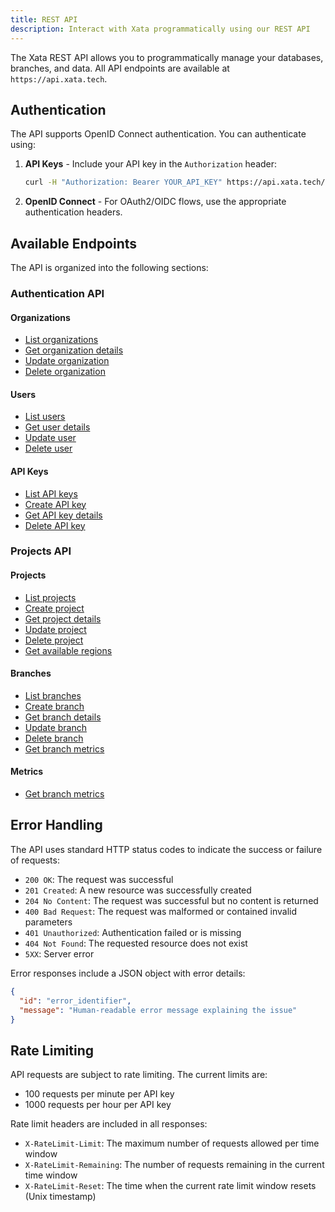 ```yaml
---
title: REST API
description: Interact with Xata programmatically using our REST API
---
```


The Xata REST API allows you to programmatically manage your databases, branches, and data. All API endpoints are available at `https://api.xata.tech`.

## Authentication

The API supports OpenID Connect authentication. You can authenticate using:

1. **API Keys** - Include your API key in the `Authorization` header:
   ```bash
   curl -H "Authorization: Bearer YOUR_API_KEY" https://api.xata.tech/...
   ```

2. **OpenID Connect** - For OAuth2/OIDC flows, use the appropriate authentication headers.

## Available Endpoints

The API is organized into the following sections:

### Authentication API

#### Organizations
- [List organizations](/api/organizations#list-organizations)
- [Get organization details](/api/organizations#get-organization)
- [Update organization](/api/organizations#update-organization)
- [Delete organization](/api/organizations#delete-organization)

#### Users
- [List users](/api/users#list-users)
- [Get user details](/api/users#get-user)
- [Update user](/api/users#update-user)
- [Delete user](/api/users#delete-user)

#### API Keys
- [List API keys](/api/api-keys#list-api-keys)
- [Create API key](/api/api-keys#create-api-key)
- [Get API key details](/api/api-keys#get-api-key)
- [Delete API key](/api/api-keys#delete-api-key)

### Projects API

#### Projects
- [List projects](/api/projects#list-projects)
- [Create project](/api/projects#create-project)
- [Get project details](/api/projects#get-project)
- [Update project](/api/projects#update-project)
- [Delete project](/api/projects#delete-project)
- [Get available regions](/api/projects#get-available-regions)

#### Branches
- [List branches](/api/branches#list-branches)
- [Create branch](/api/branches#create-branch)
- [Get branch details](/api/branches#get-branch)
- [Update branch](/api/branches#update-branch)
- [Delete branch](/api/branches#delete-branch)
- [Get branch metrics](/api/branches#get-branch-metrics)

#### Metrics
- [Get branch metrics](/api/metrics#get-branch-metrics)

## Error Handling

The API uses standard HTTP status codes to indicate the success or failure of requests:

- `200 OK`: The request was successful
- `201 Created`: A new resource was successfully created
- `204 No Content`: The request was successful but no content is returned
- `400 Bad Request`: The request was malformed or contained invalid parameters
- `401 Unauthorized`: Authentication failed or is missing
- `404 Not Found`: The requested resource does not exist
- `5XX`: Server error

Error responses include a JSON object with error details:

```json
{
  "id": "error_identifier",
  "message": "Human-readable error message explaining the issue"
}
```

## Rate Limiting

API requests are subject to rate limiting. The current limits are:

- 100 requests per minute per API key
- 1000 requests per hour per API key

Rate limit headers are included in all responses:

- `X-RateLimit-Limit`: The maximum number of requests allowed per time window
- `X-RateLimit-Remaining`: The number of requests remaining in the current time window
- `X-RateLimit-Reset`: The time when the current rate limit window resets (Unix timestamp)